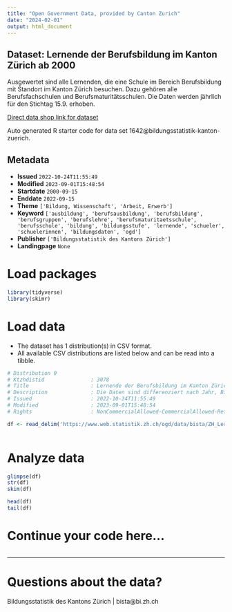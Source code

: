 ```yaml
---
title: "Open Government Data, provided by Canton Zurich"
date: "2024-02-01"
output: html_document
---
```


## Dataset: Lernende der Berufsbildung im Kanton Zürich ab 2000

Ausgewertet sind alle Lernenden, die eine Schule im Bereich Berufsbildung mit Standort im Kanton Zürich besuchen. Dazu gehören alle Berufsfachschulen und Berufsmaturitätsschulen. Die Daten werden jährlich für den Stichtag 15.9. erhoben.

[Direct data shop link for dataset](https://www.zh.ch/de/politik-staat/statistik-daten/datenkatalog.html#/datasets/1642@bildungsstatistik-kanton-zuerich)

Auto generated R starter code for data set 1642@bildungsstatistik-kanton-zuerich.

## Metadata

- **Issued** `2022-10-24T11:55:49`
- **Modified** `2023-09-01T15:48:54`
- **Startdate** `2000-09-15`
- **Enddate** `2022-09-15`
- **Theme** `['Bildung, Wissenschaft', 'Arbeit, Erwerb']`
- **Keyword** `['ausbildung', 'berufsausbildung', 'berufsbildung', 'berufsgruppen', 'berufslehre', 'berufsmaturitaetsschule', 'berufsschule', 'bildung', 'bildungsstufe', 'lernende', 'schueler', 'schuelerinnen', 'bildungsdaten', 'ogd']`
- **Publisher** `['Bildungsstatistik des Kantons Zürich']`
- **Landingpage** `None`


# Load packages

```r

library(tidyverse)
library(skimr)

```

# Load data

-   The dataset has 1 distribution(s) in CSV format.
-   All available CSV distributions are listed below and can be read into a tibble.

```r

# Distribution 0
# Ktzhdistid               : 3078
# Title                    : Lernende der Berufsbildung im Kanton Zürich ab 2000
# Description              : Die Daten sind differenziert nach Jahr, Bildungsfeld und Berufsmaturitätstyp. Jahr: Das Jahr ist jeweils das Kalenderjahr der Erhebung, wobei der Stichtag der 15.9. ist. Die Daten für das Jahr 2022 sind somit im Schuljahr 2022/23 erhoben worden und zeigen den Datenstand am 15. September 2022. Bildungsfeld: Das Bildungsfeld ist eine Kategorisierung der Berufsbildung nach ISCED2013-F. Es gibt acht Kategorien. Berufsmaturitaetstyp: Beim Berufsmaturitätstyp wird unterschieden zwischen "Berufsfachschule (ohne BM)", "BM1" (gleichzeitig mit der Lehre) oder "BM2" (nach der Lehre). Anzahl: Anzahl der Schülerinnen und Schüler mit der entsprechenden Merkmalskombination
# Issued                   : 2022-10-24T11:55:49
# Modified                 : 2023-09-01T15:48:54
# Rights                   : NonCommercialAllowed-CommercialAllowed-ReferenceRequired

df <- read_delim('https://www.web.statistik.zh.ch/ogd/data/bista/ZH_Lernende_Berufsbildung_Bildungsfeld.csv')



```

# Analyze data

```r

glimpse(df)
str(df)
skim(df)

head(df)
tail(df)

```

# Continue your code here...

```r

```

------------------------------------------------------------------------

# Questions about the data?

Bildungsstatistik des Kantons Zürich | bista@bi.zh.ch
